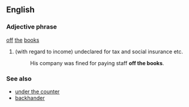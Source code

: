 ==English==
===Adjective phrase===
[[off]] [[the]] [[book]]s

# {{Colloquial}} (with regard to income) undeclared for tax and social insurance etc.
#:His company was fined for paying staff '''off the books'''.

===See also===
*[[under the counter]]
*[[backhander]]